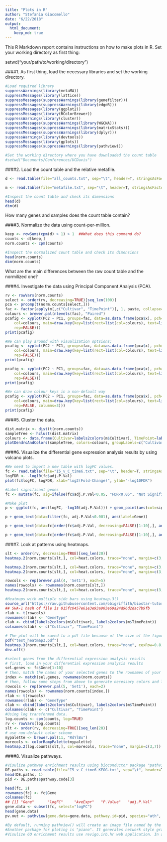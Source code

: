 ```yaml
---
title: "Plots in R"
author: "Stefania Giacomello"
date: "6/22/2018"
output: 
  html_document:
    keep_md: true
---
```


This R Markdown report contains instructions on how to make plots in R.
Set your working directory as first thing:

setwd("your/path/to/working/directory")

####1. As first thing, load the necessary libraries and set the working directory.
```r
#Load required library
suppressWarnings(library(metaMA))
suppressMessages(library(lattice))
suppressMessages(suppressWarnings(library(genefilter)))
suppressMessages(suppressWarnings(library(edgeR)))
suppressMessages(library(ggplot2))
suppressMessages(library(RColorBrewer))
suppressWarnings(library(cluster))
suppressMessages(suppressWarnings(library(WGCNA)))
suppressMessages(suppressWarnings(library(matrixStats)))
suppressMessages(suppressWarnings(library(dplyr)))
suppressWarnings(library(devtools))
suppressMessages(library(gplots))
suppressMessages(suppressWarnings(library(pathview)))

#Set the working directory where you have downloaded the count table
#setwd("Documents/Conferences/UCDavis")
```

####2. Load the count table and the relative metafile.
```r
d <- read.table(file="all_counts.txt", sep="\t", header=T, stringsAsFactors=F)

m <- read.table(file="metafile.txt", sep="\t", header=T, stringsAsFactors=F)

#Inspect the count table and check its dimensions
head(d)
dim(d)
```

How many genes and samples does the count table contain?

####3. Normalize the data using count-per-million.
```r
keep <- rowSums(cpm(d) > 1) > 1  ##What does this command do?
counts <- d[keep,]
norm.counts <- cpm(counts)

#Inspect the normalized count table and check its dimensions
head(norm.counts)
dim(norm.counts)
```

What are the main differences between the raw count table and the normilized one?

####4. Investigate the data using Principal Component Analysis (PCA).
```r
rv <- rowVars(norm.counts)
select <- order(rv, decreasing=TRUE)[seq_len(100)]
pca <- prcomp(t(norm.counts[select,]))
fac <- factor(apply(m[,c("Cultivar", "TimePoint")], 1, paste, collapse=":"))
colours <- brewer.pal(nlevels(fac), "Paired")
pcafig <- xyplot(PC2 ~ PC1, groups=fac, data=as.data.frame(pca$x), pch=16, cex=1, aspect="iso",
    col=colours, main=draw.key(key=list(rect=list(col=colours), text=list(levels(fac)),
    rep=FALSE)))
print(pcafig)

#We can play around with visualization optsions:
pcafig <- xyplot(PC2 ~ PC1, groups=fac, data=as.data.frame(pca$x), pch=18, cex=1, aspect="iso",
    col=colours, main=draw.key(key=list(rect=list(col=colours), text=list(levels(fac)),
    rep=FALSE)))
print(pcafig)

pcafig <- xyplot(PC2 ~ PC1, groups=fac, data=as.data.frame(pca$x), pch=6, cex=1, aspect="iso",
    col=colours, main=draw.key(key=list(rect=list(col=colours), text=list(levels(fac)),
    rep=FALSE)))
print(pcafig)

#We can draw colour keys in a non-default way
pcafig <- xyplot(PC2 ~ PC1, groups=fac, data=as.data.frame(pca$x), pch=16, cex=1, aspect="iso",
    col=colours, main=draw.key(key=list(rect=list(col=colours), text=list(levels(fac)),
    rep=FALSE, columns=3)))
print(pcafig)
```

####5. Cluster the data.
```r
dist.matrix <- dist(t(norm.counts))
sampleTree <- hclust(dist.matrix)
colours <- data.frame(Cultivar=labels2colors(m$Cultivar), TimePoint=labels2colors(m$TimePoint))
plotDendroAndColors(sampleTree, colors=colours, groupLabels=c("Cultivar", "TimePoint"), colorHeight=0.1, autoColorHeight=FALSE)
```

####6. Visualize the differential gene expression analysis results by using volcano plots.
```r
#We need to import a new table with logFC values.
fc <- read.table(file="I5_v_C_time6.txt", sep="\t", header=T, stringsAsFactors=F)
logFDR <- -log10(fc$adj.P.Val)
plot(fc$logFC, logFDR, xlab="log2(Fold-Change)", ylab="-log10FDR")

#Label significant genes
fc <- mutate(fc, sig=ifelse(fc$adj.P.Val<0.05, "FDR<0.05", "Not Significant")) #What does the command do?

#Make plot
p <- ggplot(fc, aes(logFC, -log10(adj.P.Val))) + geom_point(aes(col=sig)) + scale_color_manual(values=c("red", "black"))

p + geom_text(data=filter(fc, adj.P.Val<0.001), aes(label=Gene))

p + geom_text(data=fc[order(fc$adj.P.Val, decreasing=FALSE)[1:10],], aes(label=Gene))

p + geom_text(data=fc[order(fc$adj.P.Val, decreasing=FALSE)[1:10],], aes(label=Gene)) + geom_vline(xintercept=c(-2,2), colour="black") + geom_hline(yintercept=1.3, colour="black")
```

####7. Look at patterns using heatmaps.
```r
slt <- order(rv, decreasing=TRUE)[seq_len(20)]
heatmap.2(norm.counts[slt,], col=heat.colors, trace="none", margin=c(3,7))

heatmap.2(norm.counts[slt,], col=heat.colors, trace="none", margin=c(3,6), cexRow=0.8, cexCol=0.8)
heatmap.2(norm.counts[slt,], col=heat.colors, trace="none", margin=c(3,7), cexRow=0.8, cexCol=0.8, ColSideColors=labels2colors(m$Cultivar))

rowcols <- rep(brewer.pal(4, 'Set1'), each=5)
names(rowcols) <- rownames(norm.counts[slt,])
heatmap.2(norm.counts[slt,], col=heat.colors, trace="none", margin=c(3,7), cexRow=0.8, cexCol=0.8, ColSideColors=labels2colors(m$Cultivar), RowSideColors=rowcols)

#Heatmaps with multiple side bars using heatmap.3()
source_url("https://raw.githubusercontent.com/obigriffith/biostar-tutorials/master/Heatmaps/heatmap.3.R")
## SHA-1 hash of file is 015fc0457e61e3e93a903e69a24d96d2dac7b9fb
rlab <- t(rowcols)
rownames(rlab) <- "GeneType"
clab <- cbind(labels2colors(m$Cultivar), labels2colors(m$TimePoint))
colnames(clab) <- c("Cultivar", "TimePoint")

# The plot will be saved to a pdf file because of the size of the figure
pdf("test_heatmap3.pdf")
heatmap.3(norm.counts[slt,], col=heat.colors, trace="none", cexRow=0.8, cexCol=0.8, ColSideColors=clab, RowSideColors=rlab, ColSideColorsSize=2, RowSideColorsSize=2, margin=c(5,5))
dev.off()

#select genes from the differential expression analysis results
# first, load in your differential expression analysis results
sel.genes <- fc$Gene[1:10]
# then, match the names of your selected genes to the rownames of your counts table
index <- match(sel.genes, rownames(norm.counts))
# then, follow some steps from above to generate necessary colors and labels
rowcols <- rep(brewer.pal(5, 'Set1'), each=2)
names(rowcols) <- rownames(norm.counts[index,])
rlab <- t(rowcols)
rownames(rlab) <- "GeneType"
clab <- cbind(labels2colors(m$Cultivar), labels2colors(m$TimePoint))
colnames(clab) <- c("Cultivar", "TimePoint")
#Using log transformed data.
log.counts <- cpm(counts, log=TRUE)
rv <- rowVars(log.counts)
slt <- order(rv, decreasing=TRUE)[seq_len(20)]
# use non-default color scheme
mypalette <- brewer.pal(11, "RdYlBu")
morecols <- colorRampPalette(mypalette)
heatmap.2(log.counts[slt,], col=morecols, trace="none", margin=c(3,7))
```

####8. Visualize pathways.
```r
#Visulize pathway enrichment results using bioconductor package "pathview"
DE.paths <- read.table(file="I5_v_C_time6_KEGG.txt", sep="\t", header=T, stringsAsFactors=F)
head(DE.paths, 1)
pid <- DE.paths$pathway.code[3]

head(fc, 2)
rownames(fc) <- fc$Gene
colnames(fc)
## [1] "Gene"      "logFC"     "AveExpr"   "P.Value"   "adj.P.Val"
gene.data <- subset(fc, select="logFC")
head(gene.data)
pv.out <- pathview(gene.data=gene.data, pathway.id=pid, species="ath", gene.idtype="KEGG", kegg.native=T)

#By default, running pathview() will create an image file named by the pathway id (for example, in this case there should be a file named "ath04141.pathview.png" in the current directory).
#Another package for ploting is "piano". It generates network style graphs. "Cytoscape" is another possible software to generate graphs for enrichment analysis results.
#Visulize GO enrichment results use revigo.irb.hr web application. In a web browser (Safari, explorer, chrome, firefox), open revigo.irb.hr.
```
